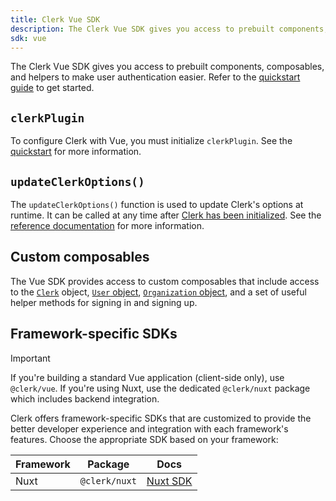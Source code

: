 ```yaml
---
title: Clerk Vue SDK
description: The Clerk Vue SDK gives you access to prebuilt components, composables, and helpers to make user authentication easier.
sdk: vue
---
```


The Clerk Vue SDK gives you access to prebuilt components, composables, and helpers to make user authentication easier. Refer to the [quickstart guide](/docs/quickstarts/vue) to get started.

## `clerkPlugin`

To configure Clerk with Vue, you must initialize `clerkPlugin`. See the [quickstart](/docs/quickstarts/vue#add-clerk-plugin-to-your-app) for more information.

## `updateClerkOptions()`

The `updateClerkOptions()` function is used to update Clerk's options at runtime. It can be called at any time after [Clerk has been initialized](/docs/references/vue/clerk-plugin). See the [reference documentation](/docs/references/vue/update-clerk-options) for more information.

## Custom composables

The Vue SDK provides access to custom composables that include access to the [`Clerk`](/docs/references/javascript/clerk) object, [`User` object](/docs/references/javascript/user), [`Organization` object](/docs/references/javascript/organization), and a set of useful helper methods for signing in and signing up.

<Include src="_partials/vue-nuxt/composables" />

## Framework-specific SDKs

> [!IMPORTANT]
> If you're building a standard Vue application (client-side only), use `@clerk/vue`. If you're using Nuxt, use the dedicated `@clerk/nuxt` package which includes backend integration.

Clerk offers framework-specific SDKs that are customized to provide the better developer experience and integration with each framework's features. Choose the appropriate SDK based on your framework:

| Framework | Package | Docs |
| - | - | - |
| Nuxt | `@clerk/nuxt` | [Nuxt SDK](/docs/references/nuxt/overview) |
